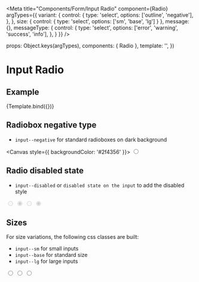 
<Meta
  title="Components/Form/Input Radio"
  component={Radio}
  argTypes={{
    variant: {
      control: {
        type: 'select',
        options: ['outline', 'negative'],
      },
    },
    size: { control: { type: 'select', options: ['sm', 'base', 'lg'] } },
    message: {},
    messageType: {
      control: {
        type: 'select',
        options: ['error', 'warning', 'success', 'info'],
      },
    }
  }}
/>

  props: Object.keys(argTypes),
  components: { Radio },
  template: '<Radio :variant="variant" :size="size" :label="label" :id="id" :name="name" :value="value" :message="message" :messageType="messageType" />',
})

# Input Radio

## Example

<Canvas>
  <Story
    name="Example"
    args={{
      variant: 'outline',
      size: 'base',
      label: 'Label',
      name: 'radio-name',
      id:'radio-id'
    }}
  >
    {Template.bind({})}
  </Story>
</Canvas>

<ArgsTable story="Example" />

## Radiobox negative type

- `input--negative` for standard radioboxes on dark background

<Canvas style={{ backgroundColor: '#2f4356' }}>
  <input type="radio" class="input--negative input--base" />
</Canvas>

## Radio disabled state

- `input--disabled` or `disabled state on the input` to add the disabled style

<Canvas>
  <input type="radio" class="input--outline input--base" disabled />
  <input type="radio" class="input--outline input--base" disabled checked />
  <input type="radio" class="input--negative input--base" disabled />
  <input type="radio" class="input--negative input--base" disabled checked />
</Canvas>

## Sizes

For size variations, the following css classes are built:

- `input--sm` for small inputs
- `input--base` for standard size
- `input--lg` for large inputs

<Canvas>
  <input type="radio" class="input--outline input--sm" value="input--sm" />
  <input type="radio" class="input--outline input--base" value="input--base" />
  <input type="radio" class="input--outline input--lg" value="input--lg" />
</Canvas>
